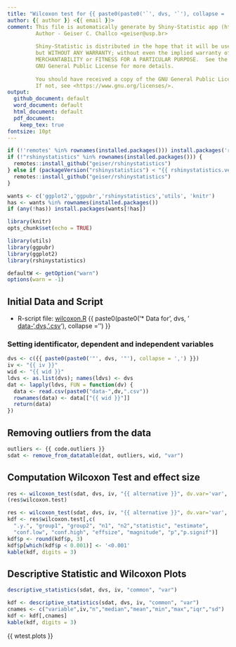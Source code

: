 ```yaml
---
title: "Wilcoxon test for {{ paste0(paste0('`', dvs, '`'), collapse = ',') }} with `{{ iv }}`"
author: {{ author }} <{{ email }}>
comment: This file is automatically generate by Shiny-Statistic app (https://statistic.geiser.tech/)
         Author - Geiser C. Challco <geiser@usp.br>
         
         Shiny-Statistic is distributed in the hope that it will be useful,
         but WITHOUT ANY WARRANTY; without even the implied warranty of
         MERCHANTABILITY or FITNESS FOR A PARTICULAR PURPOSE.  See the
         GNU General Public License for more details.
         
         You should have received a copy of the GNU General Public License.
         If not, see <https://www.gnu.org/licenses/>.
output:
  github_document: default
  word_document: default
  html_document: default
  pdf_document:
    keep_tex: true
fontsize: 10pt
---
```


```r
if (!'remotes' %in% rownames(installed.packages())) install.packages('remotes')
if (!"rshinystatistics" %in% rownames(installed.packages())) {
  remotes::install_github("geiser/rshinystatistics")
} else if (packageVersion("rshinystatistics") < "{{ rshinystatistics.version }}") {
  remotes::install_github("geiser/rshinystatistics")
}

wants <- c('ggplot2','ggpubr','rshinystatistics','utils', 'knitr')
has <- wants %in% rownames(installed.packages())
if (any(!has)) install.packages(wants[!has])

library(knitr)
opts_chunk$set(echo = TRUE)

library(utils)
library(ggpubr)
library(ggplot2)
library(rshinystatistics)

defaultW <- getOption("warn")
options(warn = -1)
```

## Initial Data and Script

* R-script file: [wilcoxon.R](wilcoxon.R)
{{ paste0(paste0('* Data for ', dvs, ' [data-',dvs,'.csv](data-',dvs,'.csv)'), collapse = '\n') }}


### Setting identificator, dependent and independent variables

```r
dvs <- c({{ paste0(paste0('"', dvs, '"'), collapse = ',') }})
iv <- "{{ iv }}"
wid <- "{{ wid }}"
ldvs <- as.list(dvs); names(ldvs) <- dvs
dat <- lapply(ldvs, FUN = function(dv) {
  data <- read.csv(paste0("data-",dv,".csv"))
  rownames(data) <- data[["{{ wid }}"]]
  return(data)
})
```

## Removing outliers from the data

```r
outliers <- {{ code.outliers }}
sdat <- remove_from_datatable(dat, outliers, wid, "var")
```

## Computation Wilcoxon Test and effect size

```r
res <- wilcoxon_test(sdat, dvs, iv, "{{ alternative }}", dv.var='var', as.list=T)
(res$wilcoxon.test)
```

```r
res <- wilcoxon_test(sdat, dvs, iv, "{{ alternative }}", dv.var='var', as.list=T)
kdf <- res$wilcoxon.test[,c(
  ".y.", "group1", "group2", "n1", "n2","statistic", "estimate",
  "conf.low", "conf.high", "effsize", "magnitude", "p","p.signif")]
kdf$p <- round(kdf$p, 3)
kdf$p[which(kdf$p < 0.001)] <- '<0.001'
kable(kdf, digits = 3)
```

## Descriptive Statistic and Wilcoxon Plots 

```r
descriptive_statistics(sdat, dvs, iv, "common", "var")
```

```r
kdf <- descriptive_statistics(sdat, dvs, iv, "common", "var")
cnames <- c("variable",iv,"n","median","mean","min","max","iqr","sd")
kdf <- kdf[,cnames]
kable(kdf, digits = 3)
```

{{ wtest.plots  }}
